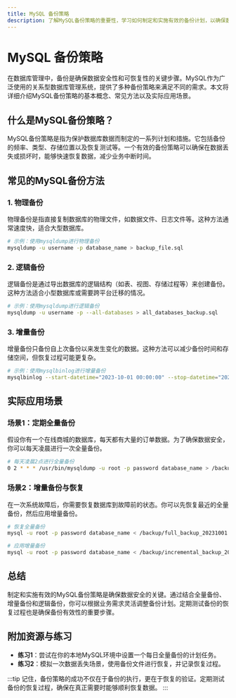 ```yaml
---
title: MySQL 备份策略
description: 了解MySQL备份策略的重要性，学习如何制定和实施有效的备份计划，以确保数据的安全性和可恢复性。
---
```


# MySQL 备份策略

在数据库管理中，备份是确保数据安全性和可恢复性的关键步骤。MySQL作为广泛使用的关系型数据库管理系统，提供了多种备份策略来满足不同的需求。本文将详细介绍MySQL备份策略的基本概念、常见方法以及实际应用场景。

## 什么是MySQL备份策略？

MySQL备份策略是指为保护数据库数据而制定的一系列计划和措施。它包括备份的频率、类型、存储位置以及恢复测试等。一个有效的备份策略可以确保在数据丢失或损坏时，能够快速恢复数据，减少业务中断时间。

## 常见的MySQL备份方法

### 1. 物理备份

物理备份是指直接复制数据库的物理文件，如数据文件、日志文件等。这种方法通常速度快，适合大型数据库。

```bash
# 示例：使用mysqldump进行物理备份
mysqldump -u username -p database_name > backup_file.sql
```

### 2. 逻辑备份

逻辑备份是通过导出数据库的逻辑结构（如表、视图、存储过程等）来创建备份。这种方法适合小型数据库或需要跨平台迁移的情况。

```bash
# 示例：使用mysqldump进行逻辑备份
mysqldump -u username -p --all-databases > all_databases_backup.sql
```

### 3. 增量备份

增量备份只备份自上次备份以来发生变化的数据。这种方法可以减少备份时间和存储空间，但恢复过程可能更复杂。

```bash
# 示例：使用mysqlbinlog进行增量备份
mysqlbinlog --start-datetime="2023-10-01 00:00:00" --stop-datetime="2023-10-02 00:00:00" mysql-bin.000001 > incremental_backup.sql
```

## 实际应用场景

### 场景1：定期全量备份

假设你有一个在线商城的数据库，每天都有大量的订单数据。为了确保数据安全，你可以每天凌晨进行一次全量备份。

```bash
# 每天凌晨2点进行全量备份
0 2 * * * /usr/bin/mysqldump -u root -p password database_name > /backup/full_backup_$(date +\%Y\%m\%d).sql
```

### 场景2：增量备份与恢复

在一次系统故障后，你需要恢复数据库到故障前的状态。你可以先恢复最近的全量备份，然后应用增量备份。

```bash
# 恢复全量备份
mysql -u root -p password database_name < /backup/full_backup_20231001.sql

# 应用增量备份
mysql -u root -p password database_name < /backup/incremental_backup_20231002.sql
```

## 总结

制定和实施有效的MySQL备份策略是确保数据安全的关键。通过结合全量备份、增量备份和逻辑备份，你可以根据业务需求灵活调整备份计划。定期测试备份的恢复过程也是确保备份有效性的重要步骤。

## 附加资源与练习

- **练习1**：尝试在你的本地MySQL环境中设置一个每日全量备份的计划任务。
- **练习2**：模拟一次数据丢失场景，使用备份文件进行恢复，并记录恢复过程。

:::tip
记住，备份策略的成功不仅在于备份的执行，更在于恢复的验证。定期测试备份的恢复过程，确保在真正需要时能够顺利恢复数据。
:::